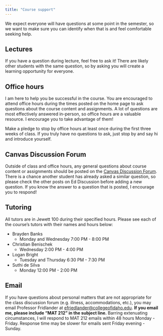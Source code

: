 ```yaml
---
title: "Course support"
---
```


We expect everyone will have questions at some point in the semester, so we want to make sure you can identify when that is and feel comfortable seeking help.

## Lectures

If you have a question during lecture, feel free to ask it! There are likely other students with the same question, so by asking you will create a learning opportunity for everyone.

## Office hours

I am here to help you be successful in the course. You are encouraged to attend office hours during the times posted on the home page to ask questions about the course content and assignments. A lot of questions are most effectively answered in-person, so office hours are a valuable resource. I encourage you to take advantage of them!

Make a pledge to stop by office hours at least once during the first three weeks of class. If you truly have no questions to ask, just stop by and say hi and introduce yourself.

## Canvas Discussion Forum

Outside of class and office hours, any general questions about course content or assignments should be posted on the [Canvas Discussion Forum](https://cofi.instructure.com/courses/15692/discussion_topics/64872). There is a chance another student has already asked a similar question, so please check the other posts on Ed Discussion before adding a new question. If you know the answer to a question that is posted, I encourage you to respond!

## Tutoring

All tutors are in Jewett 100 during their specified hours. Please see each of the course's tutors with their names and hours below:

-	Brayden Banks
    +	Monday and Wednesday 7:00 PM - 8:00 PM
-	Christian Benischek
    +	Wednesday 2:00 PM - 4:00 PM
-	Logan Bright
    +	Tuesday and Thursday 6:30 PM - 7:30 PM
-	Suthi de Silva
    +	Monday 12:00 PM - 2:00 PM


## Email

If you have questions about personal matters that are not appropriate for the class discussion forum (e.g. illness, accommodations, etc.), you may email Professor Fridlander at <efriedlander@collegeofidaho.edu>. **If you email me, please include "MAT 212" in the subject line.** Barring extenuating circumstances, I will respond to MAT 212 emails within 48 hours Monday - Friday. Response time may be slower for emails sent Friday evening - Sunday.
